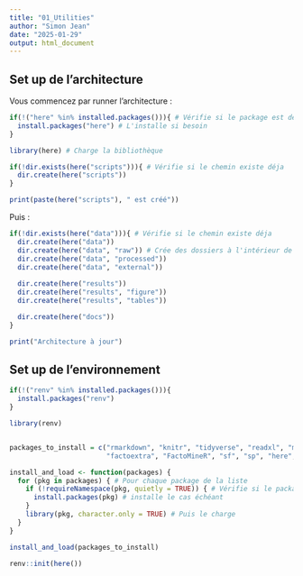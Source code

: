 ```yaml
---
title: "01_Utilities"
author: "Simon Jean"
date: "2025-01-29"
output: html_document
---
```


## Set up de l'architecture

Vous commencez par runner l'architecture : 

```r

if(!("here" %in% installed.packages())){ # Vérifie si le package est déja installé
  install.packages("here") # L'installe si besoin
}

library(here) # Charge la bibliothèque

if(!dir.exists(here("scripts"))){ # Vérifie si le chemin existe déja
  dir.create(here("scripts"))
}

print(paste(here("scripts"), " est créé"))


```

Puis : 


```r
if(!dir.exists(here("data"))){ # Vérifie si le chemin existe déja
  dir.create(here("data"))
  dir.create(here("data", "raw")) # Crée des dossiers à l'intérieur de \data
  dir.create(here("data", "processed"))
  dir.create(here("data", "external"))
  
  dir.create(here("results"))
  dir.create(here("results", "figure"))
  dir.create(here("results", "tables"))

  dir.create(here("docs"))
}

print("Architecture à jour")

```


## Set up de l'environnement


```r

if(!("renv" %in% installed.packages())){
  install.packages("renv")
}

library(renv)


packages_to_install = c("rmarkdown", "knitr", "tidyverse", "readxl", "magrittr", "stringr", "stringdist", 'reshape2',
                        "factoextra", "FactoMineR", "sf", "sp", "here", "openxlsx", 'RColorBrewer')

install_and_load <- function(packages) {
  for (pkg in packages) { # Pour chaque package de la liste
    if (!requireNamespace(pkg, quietly = TRUE)) { # Vérifie si le package est installé ou non et 
      install.packages(pkg) # installe le cas échéant
    }
    library(pkg, character.only = TRUE) # Puis le charge
  }
}

install_and_load(packages_to_install)

renv::init(here())

```


